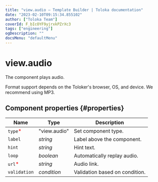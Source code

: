 ```yaml
---
title: "view.audio — Template Builder | Toloka documentation"
date: "2023-02-10T09:15:34.855102"
author: ["Toloka Team"]
coverId: F_bIcOYF9yjrxkPZrXc3
tags: ["engineering"]
ogDescription: ""
docsMenu: "defaultMenu"
---
```


# view.audio

The component plays audio.

Format support depends on the Toloker's browser, OS, and device. We recommend using MP3.

## Component properties {#properties}

**Name** | **Type** | **Description**
----- | ----- | -----
`type`<span style="color: red">\*</span> | "view.audio" | Set component type.
`label` | _string_ | Label above the component.
`hint` | _string_ | Hint text.
`loop` | _boolean_ | Automatically replay audio.
`url`<span style="color: red">\*</span> | _string_ | Audio link.
`validation` | _condition_ | Validation based on condition.
